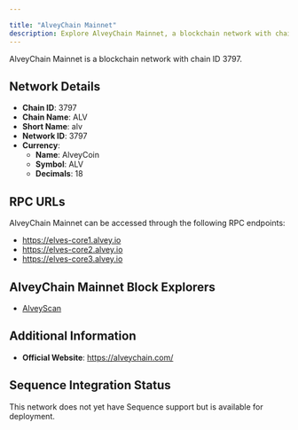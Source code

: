 ```yaml
---

title: "AlveyChain Mainnet"
description: Explore AlveyChain Mainnet, a blockchain network with chain ID 3797. Learn about its native currency, AlveyCoin, and how to interact with the network.
---
```




AlveyChain Mainnet is a blockchain network with chain ID 3797.

## Network Details

- **Chain ID**: 3797
- **Chain Name**: ALV
- **Short Name**: alv
- **Network ID**: 3797
- **Currency**: 
  - **Name**: AlveyCoin
  - **Symbol**: ALV
  - **Decimals**: 18

## RPC URLs

AlveyChain Mainnet can be accessed through the following RPC endpoints:

- https://elves-core1.alvey.io
- https://elves-core2.alvey.io
- https://elves-core3.alvey.io

## AlveyChain Mainnet Block Explorers

- [AlveyScan](https://alveyscan.com)

## Additional Information

- **Official Website**: https://alveychain.com/

## Sequence Integration Status

This network does not yet have Sequence support but is available for deployment.
